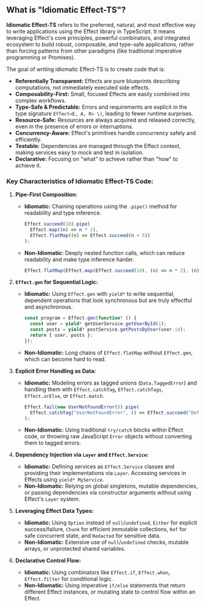 ## What is "Idiomatic Effect-TS"?

**Idiomatic Effect-TS** refers to the preferred, natural, and most effective way to write applications using the Effect library in TypeScript. It means leveraging Effect's core principles, powerful combinators, and integrated ecosystem to build robust, composable, and type-safe applications, rather than forcing patterns from other paradigms (like traditional imperative programming or Promises).

The goal of writing idiomatic Effect-TS is to create code that is:

*   **Referentially Transparent:** Effects are pure blueprints describing computations, not immediately executed side effects.
*   **Composability-First:** Small, focused Effects are easily combined into complex workflows.
*   **Type-Safe & Predictable:** Errors and requirements are explicit in the type signature `Effect<E, A, R> \)`, leading to fewer runtime surprises.
*   **Resource-Safe:** Resources are always acquired and released correctly, even in the presence of errors or interruptions.
*   **Concurrency-Aware:** Effect's primitives handle concurrency safely and efficiently.
*   **Testable:** Dependencies are managed through the Effect context, making services easy to mock and test in isolation.
*   **Declarative:** Focusing on "what" to achieve rather than "how" to achieve it.

### Key Characteristics of Idiomatic Effect-TS Code:

1.  **Pipe-First Composition:**
    *   **Idiomatic:** Chaining operations using the `.pipe()` method for readability and type inference.
        ```typescript
        Effect.succeed(10).pipe(
          Effect.map((n) => n * 2),
          Effect.flatMap((n) => Effect.succeed(n + 5))
        );
        ```
    *   **Non-Idiomatic:** Deeply nested function calls, which can reduce readability and make type inference harder.
        ```typescript
        Effect.flatMap(Effect.map(Effect.succeed(10), (n) => n * 2), (n) => Effect.succeed(n + 5));
        ```

2.  **`Effect.gen` for Sequential Logic:**
    *   **Idiomatic:** Using `Effect.gen` with `yield*` to write sequential, dependent operations that look synchronous but are truly effectful and asynchronous.
        ```typescript
        const program = Effect.gen(function* () {
          const user = yield* getUserService.getUserById(1);
          const posts = yield* postService.getPostsByUser(user.id);
          return { user, posts };
        });
        ```
    *   **Non-Idiomatic:** Long chains of `Effect.flatMap` without `Effect.gen`, which can become hard to read.

3.  **Explicit Error Handling as Data:**
    *   **Idiomatic:** Modeling errors as tagged unions (`Data.TaggedError`) and handling them with `Effect.catchTag`, `Effect.catchTags`, `Effect.orElse`, or `Effect.match`.
        ```typescript
        Effect.fail(new UserNotFoundError()).pipe(
          Effect.catchTag("UserNotFoundError", () => Effect.succeed("Default User"))
        );
        ```
    *   **Non-Idiomatic:** Using traditional `try/catch` blocks within Effect code, or throwing raw JavaScript `Error` objects without converting them to tagged errors.

4.  **Dependency Injection via `Layer` and `Effect.Service`:**
    *   **Idiomatic:** Defining services as `Effect.Service` classes and providing their implementations via `Layer`. Accessing services in Effects using `yield* MyService`.
    *   **Non-Idiomatic:** Relying on global singletons, mutable dependencies, or passing dependencies via constructor arguments without using Effect's `Layer` system.

5.  **Leveraging Effect Data Types:**
    *   **Idiomatic:** Using `Option` instead of `null`/`undefined`, `Either` for explicit success/failure, `Chunk` for efficient immutable collections, `Ref` for safe concurrent state, and `Redacted` for sensitive data.
    *   **Non-Idiomatic:** Extensive use of `null`/`undefined` checks, mutable arrays, or unprotected shared variables.

6.  **Declarative Control Flow:**
    *   **Idiomatic:** Using combinators like `Effect.if`, `Effect.when`, `Effect.filter` for conditional logic.
    *   **Non-Idiomatic:** Using imperative `if/else` statements that return different Effect instances, or mutating state to control flow within an Effect.